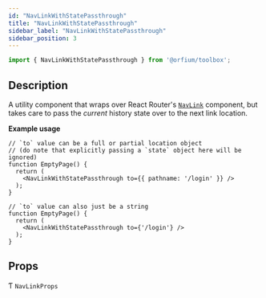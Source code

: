 ```yaml
---
id: "NavLinkWithStatePassthrough"
title: "NavLinkWithStatePassthrough"
sidebar_label: "NavLinkWithStatePassthrough"
sidebar_position: 3
---
```


```ts
import { NavLinkWithStatePassthrough } from '@orfium/toolbox';
```

## Description

A utility component that wraps over React Router's [`NavLink`](https://v5.reactrouter.com/web/api/NavLink) component,
but takes care to pass the _current_ history state over to the next link location.

**Example usage**

```tsx
// `to` value can be a full or partial location object
// (do note that explicitly passing a `state` object here will be ignored)
function EmptyPage() {
  return (
    <NavLinkWithStatePassthrough to={{ pathname: '/login' }} />
  );
}
```

```tsx
// `to` value can also just be a string
function EmptyPage() {
  return (
    <NavLinkWithStatePassthrough to={'/login'} />
  );
}
```

## Props

Ƭ `NavLinkProps`
